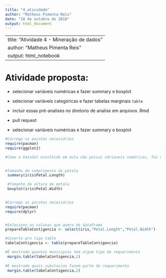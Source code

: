 ```yaml
---
title: "4_atividade"
author: "Matheus Pimenta Reis"
date: "18 de outubro de 2018"
output: html_document
---
```


---
title: "Atividade 4 - Mineração de dados"
author: "Matheus Pimenta Reis"
output: html_notebook
---


# Atividade proposta:

* selecionar variáveis numéricas e fazer summary e boxplot
* selecionar variáveis categóricas e fazer tabelas marginais `table`
* incluir essas pré-analises no diretorio de analise em arquivos .Rmd
* pull request

- selecionar variáveis numéricas e fazer summary e boxplot
```r
#Carrego os pacotes necessários
require(pacman)
require(ggplot2)

#Como o DataSet escolhido em aula não possui váriaveis numéricas, foi utilizado o DataSet IRIS
 

#Tamanho do comprimento da petala
 summary(iris$Petal.Length)

 #Tamanho da altura da petala
 boxplot(iris$Petal.Width)
 
```


```r
#Carrego os pacotes necessários
require(pacman)
require(dplyr)


#Seleciono as colunas que quero do dataFrame
prepareTableContigencia <- select(iris,"Petal.Length","Petal.Width")

#Coverto pro tipo table
tabelaContigencia <- table(prepareTableContigencia)

#É mostrado quantos municipios tem algum tipo de requerimento
 margin.table(tabelaContigencia,1)
 
#É mostrado quais substacias fazem parte do requerimento
 margin.table(tabelaContigencia,2)
```
